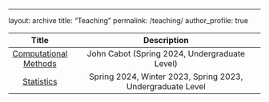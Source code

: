 ---
layout: archive
title: "Teaching"
permalink: /teaching/
author_profile: true


<!-- Google tag (gtag.js) -->
<script async src="https://www.googletagmanager.com/gtag/js?id=G-7DSN63Y1JH"></script>
<script>
  window.dataLayer = window.dataLayer || [];
  function gtag(){dataLayer.push(arguments);}
  gtag('js', new Date());

  gtag('config', 'G-7DSN63Y1JH');
</script>

| Title |   Description            |
|:-----:|:------------------------:|
| [Computational Methods](/files/teaching/big_data/big_data_syllabus.html) | John Cabot (Spring 2024, Undergraduate Level) |
| [Statistics](/files/teaching/stats/stats_syllabus.html) | Spring 2024, Winter 2023, Spring 2023, Undergraduate Level |